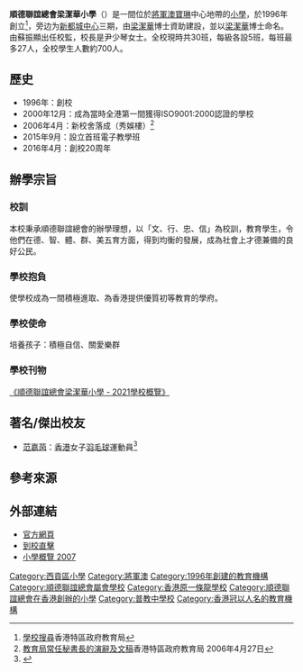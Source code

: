{{Infobox School
| name = 順德聯誼總會梁潔華小學
| other_name = S.T.F.A. Leung Kit Wah Primary School
| image = [[File:HK_S.T.F.A._Leung_Kit_Wah_Primary_School.JPG|250px]]
| motto = 文行忠信
|house = L社、K社、W社
| established = 1996年
| type = 津貼小學
| affiliation = [[順德聯誼總會|順德聯誼總會]]
| religion = 
| principal = 尹少琴女士
| vice_principal = 文秀霞女士、劉若智女士
| location = [[將軍澳|將軍澳]]貿泰路二號
| tel = (852)26233628
| fax = (852)26233618
| mail = stfalkwps@lkw.edu.hk
| website = http://www.lkw.edu.hk/
}}
'''順德聯誼總會梁潔華小學'''（{{lang-en|S.T.F.A. Leung Kit Wah Primary School}}）是一間位於[[將軍澳新市鎮|將軍澳]][[寶林|寶琳]]中心地帶的[[小學|小學]]，於1996年創立<ref>[http://www.edb.gov.hk/index.aspx?nodeID=510&langno=2&inMode=2&scrn=518476000123 學校搜尋]{{dead link|date=2018年5月 |bot=InternetArchiveBot |fix-attempted=yes }}香港特區政府教育局 </ref>，旁边为[[新都城中心|新都城中心]]三期，由[[王梁潔華|梁潔華]]博士資助建設，並以[[王梁潔華|梁潔華]]博士命名。由蘇振顯出任校監，校長是尹少琴女士。全校現時共30班，每級各設5班，每班最多27人，全校學生人數約700人。

==歷史==
*1996年：創校
*2000年12月：成為當時全港第一間獲得ISO9001:2000認證的學校
*2006年4月：新校舍落成（秀娛樓）<ref>[http://www.edb.gov.hk/index.aspx?nodeID=134&langno=2&UID=102151 教育局常任秘書長的演辭及文稿]{{dead link|date=2018年5月 |bot=InternetArchiveBot |fix-attempted=yes }}香港特區政府教育局 2006年4月27日</ref>
*2015年9月：設立首班電子教學班
*2016年4月：創校20周年

==辦學宗旨==
===校訓===
本校秉承順德聯誼總會的辦學理想，以「文、行、忠、信」為校訓，教育學生，令他們在德、智、體、群、美五育方面，得到均衡的發展，成為社會上才德兼備的良好公民。
===學校抱負===
使學校成為一間積極進取、為香港提供優質初等教育的學府。
===學校使命===
培養孩子：積極自信、關愛樂群
===學校刊物===
[https://www.goodschool.hk/ebook/qr/80859 《順德聯誼總會梁潔華小學 - 2021學校概覽》] {{Wayback|url=https://www.goodschool.hk/ebook/qr/80859 |date=20210728110350 }}

==著名/傑出校友==
* [[范嘉茵|范嘉茵]]：[[香港|香港]]女子[[羽毛球|羽毛球]]運動員<ref name="比賽成績">{{Cite web |url=http://www.hkssf-nt.org.hk/district/primary/Result/SK/BD/ACRO-SKBD-0809-Result.pdf |title=香港學界體育聯會西貢區小學分會 2008 – 2009 年度西貢區小學校際羽毛球 比賽成績，2008年/2009年 |accessdate=2018-08-26 |archive-date=2017-10-01 |archive-url=https://web.archive.org/web/20171001235908/http://www.hkssf-nt.org.hk/district/primary/Result/SK/BD/ACRO-SKBD-0809-Result.pdf |dead-url=yes }}</ref>

==參考來源==
{{reflist}}

==外部連結==
*[http://www.lkw.edu.hk 官方網頁] {{Wayback|url=http://www.lkw.edu.hk/ |date=20210310173102 }}
*[https://www.goodschool.hk/%E9%A0%86%E5%BE%B7%E8%81%AF%E8%AA%BC%E7%B8%BD%E6%9C%83%E6%A2%81%E6%BD%94%E8%8F%AF%E5%B0%8F%E5%AD%B8 到校直擊] {{Wayback|url=https://www.goodschool.hk/%E9%A0%86%E5%BE%B7%E8%81%AF%E8%AA%BC%E7%B8%BD%E6%9C%83%E6%A2%81%E6%BD%94%E8%8F%AF%E5%B0%8F%E5%AD%B8 |date=20210728114237 }}
*[http://psp.proj.hkedcity.net/2007/chi/detail_sch_basic.php?sch_id=316 小學概覽 2007] {{Wayback|url=http://psp.proj.hkedcity.net/2007/chi/detail_sch_basic.php?sch_id=316 |date=20080502123816 }}

[[Category:西貢區小學|Category:西貢區小學]]
[[Category:將軍澳|Category:將軍澳]]
[[Category:1996年創建的教育機構|Category:1996年創建的教育機構]]
[[Category:順德聯誼總會屬會學校|Category:順德聯誼總會屬會學校]]
[[Category:香港原一條龍學校|Category:香港原一條龍學校]]
[[Category:順德聯誼總會在香港創辦的小學|Category:順德聯誼總會在香港創辦的小學]]
[[Category:普教中學校|Category:普教中學校]]
[[Category:香港冠以人名的教育機構|Category:香港冠以人名的教育機構]]